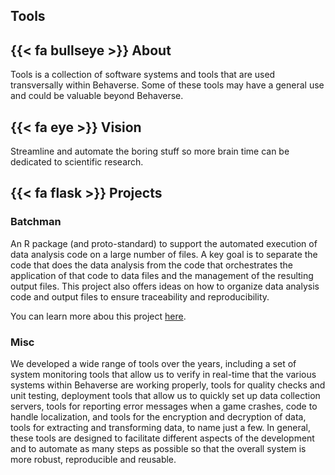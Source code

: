 
## Tools {.tools}

## {{< fa bullseye >}} About {.tools}
Tools is a collection of software systems and tools that are used transversally within Behaverse. Some of these tools may have a general use and could be valuable beyond Behaverse.

## {{< fa eye >}} Vision {.tools}
Streamline and automate the boring stuff so more brain time can be dedicated to scientific research.

##  {{< fa flask >}} Projects {.tools}

### Batchman
An R package (and proto-standard) to support the automated execution of data analysis code on a large number of files. A key goal is to separate the code that does the data analysis from the code that orchestrates the application of that code to data files and the management of the resulting output files. This project also offers ideas on how to organize data analysis code and output files to ensure traceability and reproducibility. 

::: {.callout}
You can learn more abou this project [here](behaverse.org/tools/batchman).
:::

### Misc

We developed a wide range of tools over the years, including a set of system monitoring tools that allow us to verify in real-time that the various systems within Behaverse are working properly, tools for quality checks and unit testing, deployment tools that allow us to quickly set up data collection servers, tools for reporting error messages when a game crashes, code to handle localization, and tools for the encryption and decryption of data, tools for extracting and transforming data, to name just a few. In general, these tools are designed to facilitate different aspects of the development and to automate as many steps as possible so that the overall system is more robust, reproducible and reusable.
